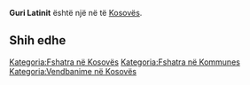 {{Fshat në 
 | Emri                = Guri Latinit
 | EmriAlt                = 
 | NAME_SHORT_FORM=      
 | NAME_GENERIC=      
 | NAME_SORT_NAME_RO=      GURILATINIT
 | FULL_NAME_RO = Guri Latinit
 | FULL_NAME_ND_RO=Guri Latinit
 | SORT_NAME_RG=GURILATINIT
 | FULL_NAME_RG=Guri Latinit
 | FULL_NAME_ND_RG=Guri Latinit
 | SRP_NAME_SHORT_FORM=      
 | SRP_NAME_GENERIC=      
 | SRP_NAME_SORT_NAME_RO=      
 | SRP_FULL_NAME_RO = 
 | SRP_FULL_NAME_ND_RO=
 | SRP_SORT_NAME_RG=
 | SRP_FULL_NAME_RG=
 | SRP_FULL_NAME_ND_RG=
 | Emri (Rasa dhanore) = 
 | Figura              = 
 | Shteti              = Kosovo
 | Komuna              = 
 | Kodi postar         = 
 | Sipërfaqja          = 

 | Popullsia           = 

 | Regj. i popullsisë  = 
 | Dend. e popullsisë  = 
 | Faqja zyrtare       = 
 <!--- Koordinatat ----> 
 | Gjerësia            = 42.288889
 | Gjatësia            = 21.522778
 | Lartësia            = 
}}
'''Guri Latinit''' është një [[]] në [[]] të [[Kosovës]].

<!-- == Gjeografia == -->
<!-- == Historia == -->
<!-- == Demografia == -->
== Shih edhe ==
{{Komuna }}
{{Kosovo-Administrata-Cung}}

[[Kategoria:Fshatra në Kosovës]]
[[Kategoria:Fshatra në Kommunes ]]
[[Kategoria:Vendbanime në Kosovës]]